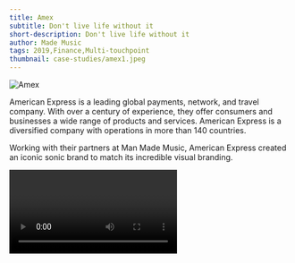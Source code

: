 ```yaml
---
title: Amex
subtitle: Don't live life without it
short-description: Don't live life without it
author: Made Music
tags: 2019,Finance,Multi-touchpoint
thumbnail: case-studies/amex1.jpeg
---
```


![Amex](case-studies/amex1.jpeg)

American Express is a leading global payments, network, and travel company. With over a century of experience, they offer consumers and businesses a wide range of products and services. American Express is a diversified company with operations in more than 140 countries.

Working with their partners at Man Made Music, American Express created an iconic sonic brand to match its incredible visual branding.

<Video url="https://www.youtube.com/watch?v=LeTadsS2fe8"/>

<Video url="https://www.youtube.com/watch?v=Epelyy4jGVQ"/>
